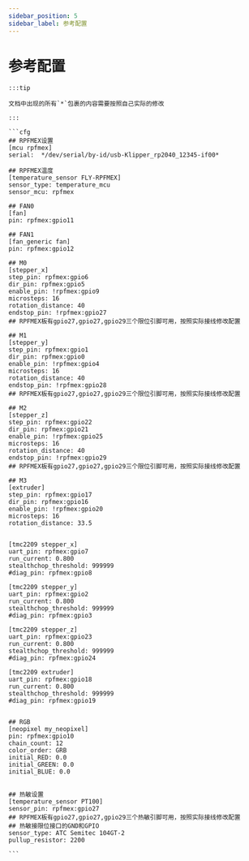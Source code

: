 ```yaml
---
sidebar_position: 5
sidebar_label: 参考配置
---
```

# 参考配置

    :::tip

    文档中出现的所有`*`包裹的内容需要按照自己实际的修改

    :::

    ```cfg
    ## RPFMEX设置
    [mcu rpfmex]
    serial:  */dev/serial/by-id/usb-Klipper_rp2040_12345-if00*

    ## RPFMEX温度
    [temperature_sensor FLY-RPFMEX]
    sensor_type: temperature_mcu
    sensor_mcu: rpfmex

    ## FAN0
    [fan]
    pin: rpfmex:gpio11

    ## FAN1
    [fan_generic fan]
    pin: rpfmex:gpio12

    ## M0
    [stepper_x]
    step_pin: rpfmex:gpio6
    dir_pin: rpfmex:gpio5
    enable_pin: !rpfmex:gpio9
    microsteps: 16
    rotation_distance: 40
    endstop_pin: !rpfmex:gpio27
    ## RPFMEX板有gpio27,gpio27,gpio29三个限位引脚可用，按照实际接线修改配置

    ## M1
    [stepper_y]
    step_pin: rpfmex:gpio1
    dir_pin: rpfmex:gpio0
    enable_pin: !rpfmex:gpio4
    microsteps: 16
    rotation_distance: 40
    endstop_pin: !rpfmex:gpio28
    ## RPFMEX板有gpio27,gpio27,gpio29三个限位引脚可用，按照实际接线修改配置

    ## M2
    [stepper_z]
    step_pin: rpfmex:gpio22
    dir_pin: rpfmex:gpio21
    enable_pin: !rpfmex:gpio25
    microsteps: 16
    rotation_distance: 40
    endstop_pin: !rpfmex:gpio29
    ## RPFMEX板有gpio27,gpio27,gpio29三个限位引脚可用，按照实际接线修改配置

    ## M3
    [extruder]
    step_pin: rpfmex:gpio17
    dir_pin: rpfmex:gpio16
    enable_pin: !rpfmex:gpio20
    microsteps: 16
    rotation_distance: 33.5


    [tmc2209 stepper_x]
    uart_pin: rpfmex:gpio7
    run_current: 0.800
    stealthchop_threshold: 999999
    #diag_pin: rpfmex:gpio8

    [tmc2209 stepper_y]
    uart_pin: rpfmex:gpio2
    run_current: 0.800
    stealthchop_threshold: 999999
    #diag_pin: rpfmex:gpio3

    [tmc2209 stepper_z]
    uart_pin: rpfmex:gpio23
    run_current: 0.800
    stealthchop_threshold: 999999
    #diag_pin: rpfmex:gpio24

    [tmc2209 extruder]
    uart_pin: rpfmex:gpio18
    run_current: 0.800
    stealthchop_threshold: 999999
    #diag_pin: rpfmex:gpio19


    ## RGB
    [neopixel my_neopixel]
    pin: rpfmex:gpio10
    chain_count: 12
    color_order: GRB
    initial_RED: 0.0
    initial_GREEN: 0.0
    initial_BLUE: 0.0


    ## 热敏设置
    [temperature_sensor PT100]
    sensor_pin: rpfmex:gpio27
    ## RPFMEX板有gpio27,gpio27,gpio29三个热敏引脚可用，按照实际接线修改配置
    ## 热敏接限位接口的GND和GPIO
    sensor_type: ATC Semitec 104GT-2
    pullup_resistor: 2200

    ```